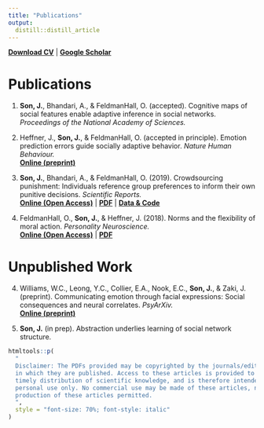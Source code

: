 ```yaml
---
title: "Publications"
output:
  distill::distill_article
---
```


[**Download CV**](https://jaeyoungson.com/cv.pdf) \| [**Google Scholar**](https://scholar.google.com/citations?user=JPPuzI8AAAAJ)

# Publications

1.  **Son, J.**, Bhandari, A., & FeldmanHall, O. (accepted). Cognitive maps of social features enable adaptive inference in social networks. *Proceedings of the National Academy of Sciences.*

2.  Heffner, J., **Son, J.**, & FeldmanHall, O. (accepted in principle). Emotion prediction errors guide socially adaptive behavior. *Nature Human Behaviour.*\
    [**Online (preprint)**](https://psyarxiv.com/azeyk/)

3.  **Son, J.**, Bhandari, A., & FeldmanHall, O. (2019). Crowdsourcing punishment: Individuals reference group preferences to inform their own punitive decisions. *Scientific Reports.*\
    [**Online (Open Access)**](https://www.nature.com/articles/s41598-019-48050-2) \| [**PDF**](https://jaeyoungson.com/papers/CrowdsourcingPunishment_SciRep_2019.pdf) \| [**Data & Code**](https://osf.io/8ka47/)

4.  FeldmanHall, O., **Son, J.**, & Heffner, J. (2018). Norms and the flexibility of moral action. *Personality Neuroscience.*\
    [**Online (Open Access)**](https://www.cambridge.org/core/journals/personality-neuroscience/article/norms-and-the-flexibility-of-moral-action/A8A5140A517ECEE314A21FF9FE0E9EED) \| [**PDF**](https://jaeyoungson.com/papers/NormsMoralAction_PN_2018.pdf)

# Unpublished Work

4.  Williams, W.C., Leong, Y.C., Collier, E.A., Nook, E.C., **Son, J.**, & Zaki, J. (preprint). Communicating emotion through facial expressions: Social consequences and neural correlates. *PsyArXiv.*\
    [**Online (preprint)**](https://psyarxiv.com/4zpfk/)

5.  **Son, J.** (in prep). Abstraction underlies learning of social network structure.

```r
htmltools::p(
  "
  Disclaimer: The PDFs provided may be copyrighted by the journals/edited volumes
  in which they are published. Access to these articles is provided to facilitate
  timely distribution of scientific knowledge, and is therefore intended for your
  personal use only. No commercial use may be made of these articles, nor is mass
  production of these articles permitted.
  ",
  style = "font-size: 70%; font-style: italic"
)
```
